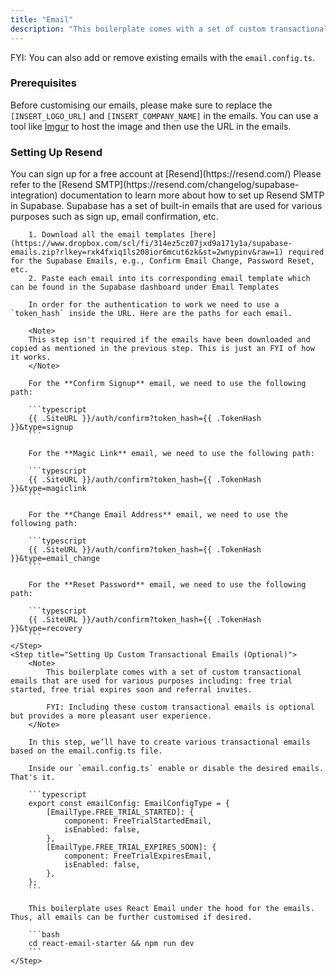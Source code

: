 ```yaml
---
title: "Email"
description: "This boilerplate comes with a set of custom transactional emails that are used for various purposes including: free trial started, free trial expires soon and referral invites."
---
```


FYI: You can also add or remove existing emails with the `email.config.ts`.

### Prerequisites

Before customising our emails, please make sure to replace the `[INSERT_LOGO_URL]` and `[INSERT_COMPANY_NAME]` in the emails. You can use a tool like [Imgur](https://imgur.com/upload) to host the image and then use the URL in the emails.

### Setting Up Resend

<Steps>
    <Step title="Creating a Resend account">
        You can sign up for a free account at [Resend](https://resend.com/)
    </Step>
    <Step title="Setup SMTP in Supabase">
        Please refer to the [Resend SMTP](https://resend.com/changelog/supabase-integration)
        documentation to learn more about how to set up Resend SMTP in Supabase.
    </Step>
    <Step title="Setting up Supabase Emails">
        Supabase has a set of built-in emails that are used for various purposes such as sign up, email confirmation, etc.

        1. Download all the email templates [here](https://www.dropbox.com/scl/fi/314ez5cz07jxd9a171y1a/supabase-emails.zip?rlkey=rxk4fxiq1ls208ior6mcut6zk&st=2wnypinv&raw=1) required for the Supabase Emails, e.g., Confirm Email Change, Password Reset, etc.
        2. Paste each email into its corresponding email template which can be found in the Supabase dashboard under Email Templates

        In order for the authentication to work we need to use a `token_hash` inside the URL. Here are the paths for each email.

        <Note>
        This step isn't required if the emails have been downloaded and copied as mentioned in the previous step. This is just an FYI of how it works.
        </Note>

        For the **Confirm Signup** email, we need to use the following path:

        ```typescript
        {{ .SiteURL }}/auth/confirm?token_hash={{ .TokenHash }}&type=signup
        ```

        For the **Magic Link** email, we need to use the following path:

        ```typescript
        {{ .SiteURL }}/auth/confirm?token_hash={{ .TokenHash }}&type=magiclink
        ```

        For the **Change Email Address** email, we need to use the following path:

        ```typescript
        {{ .SiteURL }}/auth/confirm?token_hash={{ .TokenHash }}&type=email_change
        ```

        For the **Reset Password** email, we need to use the following path:

        ```typescript
        {{ .SiteURL }}/auth/confirm?token_hash={{ .TokenHash }}&type=recovery
        ```
    </Step>
    <Step title="Setting Up Custom Transactional Emails (Optional)">
        <Note>
            This boilerplate comes with a set of custom transactional emails that are used for various purposes including: free trial started, free trial expires soon and referral invites.

            FYI: Including these custom transactional emails is optional but provides a more pleasant user experience.
        </Note>

        In this step, we’ll have to create various transactional emails based on the email.config.ts file.

        Inside our `email.config.ts` enable or disable the desired emails. That's it.

        ```typescript
        export const emailConfig: EmailConfigType = {
            [EmailType.FREE_TRIAL_STARTED]: {
                component: FreeTrialStartedEmail,
                isEnabled: false,
            },
            [EmailType.FREE_TRIAL_EXPIRES_SOON]: {
                component: FreeTrialExpiresEmail,
                isEnabled: false,
            },
        };
        ```

        This boilerplate uses React Email under the hood for the emails. Thus, all emails can be further customised if desired.

        ```bash
        cd react-email-starter && npm run dev
        ```
    </Step>

</Steps>
